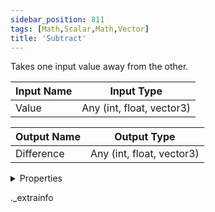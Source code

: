 ```yaml
---
sidebar_position: 811
tags: [Math,Scalar,Math,Vector]
title: 'Subtract'
---
```


Takes one input value away from the other.



<IChip uuid="1fbb364c-1af0-44bb-a82b-905caeb6819a" />

| Input Name | Input Type |
|-----------|-----------|
| Value | Any (int, float, vector3) |

| Output Name | Output Type |
|-----------|-----------|
| Difference | Any (int, float, vector3) |


<details>
  <summary>Properties</summary>
  <div>
    <div>
    <table>
      <thead>
        <tr>
          <th>Room availability:</th>
          <th>Available everywhere</th>
        </tr>
        <tr>
          <th>Is beta required?</th>
          <th>No</th>
        </tr>
        <tr>
          <th>Is this chip a trolling risk?</th>
          <th>No</th>
        </tr>
        <tr>
          <th>Is this chip a role assignment risk?</th>
          <th>No</th>
        </tr>
        <tr>
          <th>Chip UUID</th>
          <th>1fbb364c-1af0-44bb-a82b-905caeb6819a</th>
        </tr>
      </thead>
    </table>
    </div>
  </div>
</details>

._extrainfo